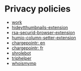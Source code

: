 # Privacy policies

- [work](work/privacy)
- [hideytthumbnails-extension](../hideytthumbnails-extension/privacy)
- [rsa-securid-browser-extension](../rsa-securid-browser-extension/privacy)
- [humio-column-setter-extension](../humio-column-setter-extension/privacy)
- [chargepointr: en](../chargepointr/en/privacy)
- [chargepointr: fr](../chargepointr/fr/privacy)
- [shrolebot](../shrolebot/privacy)
- [triphelper](../triphelper/privacy)
- [whoismymp](../whoismymp/privacy)

